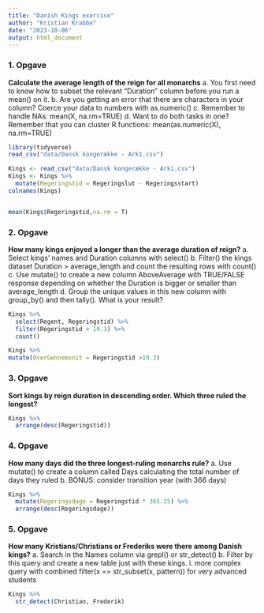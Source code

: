 ```yaml
---
title: "Danish Kings exercise"
author: "Kristian Krabbe"
date: "2023-10-06"
output: html_document
---
```

### 1. Opgave

**Calculate the average length of the reign for all monarchs**
a. You first need to know how to subset the relevant "Duration" column before you run a mean() on it.
b. Are you getting an error that there are characters in your column? Coerce your data to numbers with
as.numeric()
c. Remember to handle NAs: mean(X, na.rm=TRUE)
d. Want to do both tasks in one? Remember that you can cluster R functions: mean(as.numeric(X),
na.rm=TRUE)
```r
library(tidyverse)
read_csv("data/Dansk kongerække - Ark1.csv")

Kings <- read_csv("data/Dansk kongerække - Ark1.csv")
Kings <- Kings %>%
  mutate(Regeringstid = Regeringslut - Regeringsstart)
colnames(Kings)


mean(Kings$Regeringstid,na.rm = T)
```

### 2. Opgave
**How many kings enjoyed a longer than the average duration of reign?**
a. Select kings' names and Duration columns with select()
b. Filter() the kings dataset Duration > average_length and count the resulting rows with count()
c. Use mutate() to create a new column AboveAverage with TRUE/FALSE response depending on
whether the Duration is bigger or smaller than average_length
d. Group the unique values in this new column with group_by() and then tally(). What is your result?

```r
Kings %>% 
  select(Regent, Regeringstid) %>% 
  filter(Regeringstid > 19.3) %>% 
  count()  

Kings %>%  
mutate(OverGennemsnit = Regeringstid >19.3)
```
### 3. Opgave
**Sort kings by reign duration in descending order. Which three ruled the longest?**

```r
Kings %>% 
  arrange(desc(Regeringstid))
```
### 4. Opgave
**How many days did the three longest-ruling monarchs rule?**
a. Use mutate() to create a column called Days calculating the total number of days they ruled
b. BONUS: consider transition year (with 366 days)

```r
Kings %>% 
  mutate(Regeringsdage = Regeringstid * 365.25) %>% 
  arrange(desc(Regeringsdage))
```

### 5. Opgave
**How many Kristians/Christians or Frederiks were there among Danish kings?**
a. Search in the Names column via grepl() or str_detect()
b. Filter by this query and create a new table just with these kings.
  i. more complex query with combined filter(x == str_subset(x, pattern)) for very advanced
students

```r
Kings %>% 
  str_detect(Christian, Frederik)
```

